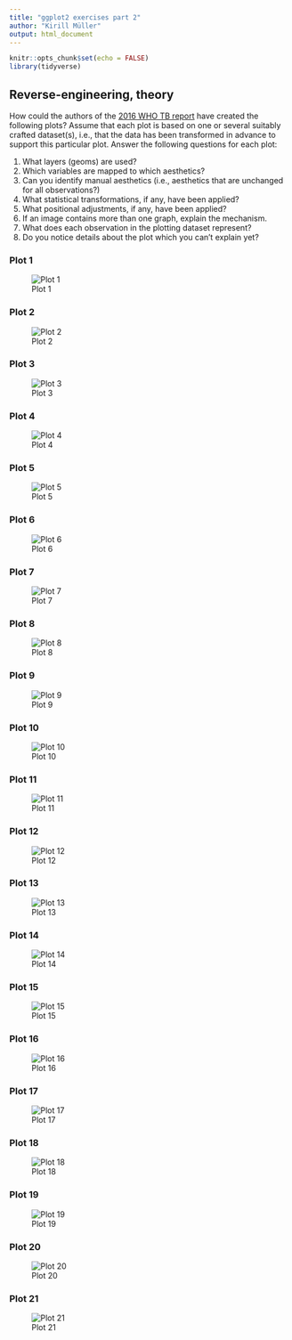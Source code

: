 ```yaml
---
title: "ggplot2 exercises part 2"
author: "Kirill Müller"
output: html_document
---
```


```r
knitr::opts_chunk$set(echo = FALSE)
library(tidyverse)
```

## Reverse-engineering, theory

How could the authors of the [2016 WHO TB report](http://www.who.int/tb/publications/global_report/en/) have created the following plots? Assume that each plot is based on one or several suitably crafted dataset(s), i.e., that the data has been transformed in advance to support this particular plot. Answer the following questions for each plot:

1. What layers (geoms) are used?
1. Which variables are mapped to which aesthetics?
1. Can you identify manual aesthetics (i.e., aesthetics that are unchanged for all observations?)
1. What statistical transformations, if any, have been applied?
1. What positional adjustments, if any, have been applied?
1. If an image contains more than one graph, explain the mechanism.
1. What does each observation in the plotting dataset represent?
1. Do you notice details about the plot which you can't explain yet?


### Plot 1

![Plot 1](ggplots/01.png)

### Plot 2

![Plot 2](ggplots/02.png)

### Plot 3

![Plot 3](ggplots/03.png)

### Plot 4

![Plot 4](ggplots/04.png)

### Plot 5

![Plot 5](ggplots/05.png)

### Plot 6

![Plot 6](ggplots/06.png)

### Plot 7

![Plot 7](ggplots/07.png)

### Plot 8

![Plot 8](ggplots/08.png)

### Plot 9

![Plot 9](ggplots/09.png)

### Plot 10

![Plot 10](ggplots/10.png)

### Plot 11

![Plot 11](ggplots/11.png)

### Plot 12

![Plot 12](ggplots/12.png)

### Plot 13

![Plot 13](ggplots/13.png)

### Plot 14

![Plot 14](ggplots/14.png)

### Plot 15

![Plot 15](ggplots/15.png)

### Plot 16

![Plot 16](ggplots/16.png)

### Plot 17

![Plot 17](ggplots/17.png)

### Plot 18

![Plot 18](ggplots/18.png)

### Plot 19

![Plot 19](ggplots/19.png)

### Plot 20

![Plot 20](ggplots/20.png)

### Plot 21

![Plot 21](ggplots/21.png)
